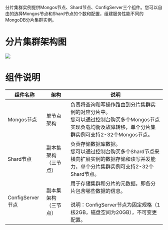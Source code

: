 分片集群实例提供Mongos节点、Shard节点、ConfigServer三个组件。您可以自由的选择Mongos节点和Shard节点的个数和配置，组建服务性能不同的MongoDB分片集群实例。

# **分片集群架构图**
![](https://dn-odum9helk.qbox.me/FhJ-vPJeeUPGI6gnPTV8GldYwcia)

# **组件说明**
| 组件名称 | 架构 | 说明 |
|-|-|-|
| Mongos节点 | 单节点架构 | 负责将查询和写操作路由到分片集群实例的对应分片中。<br>您可以通过控制台购买多个Mongos节点实现负载均衡及故障转移，单个分片集群实例可支持2-32个Mongos节点。 |
| Shard节点 | 副本集架构（三节点） | 负责存储数据库数据。<br>您可以通过控制台购买多个Shard节点来横向扩展实例的数据存储和读写并发能力，单个分片集群实例可支持2-32个Shard节点。 |
| ConfigServer节点 | 副本集架构（三节点） | 用于存储集群和分片的元数据，即各分片包含哪些数据的信息。<br><br>说明：ConfigServer节点为固定规格（1核2GB，磁盘空间为20GB），不可变更配置。 |
